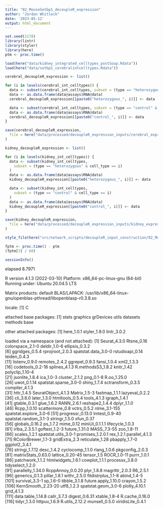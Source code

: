 ```yaml
---
title: "02_MouseSetbp1_decoupleR_expression"
author: "Jordan Whitlock"
date: '2023-05-12'
output: html_document
---
```


```r
set.seed(2178)
library(lintr)
library(styler)
library(here)
ptm <- proc.time()
```

```r
load(here("data/kidney_integrated_celltypes_postSoup.Rdata"))
load(here("data/setbp1_cerebralintcelltypes.Rdata"))
```

```r
cerebral_decoupleR_expression <- list()

for (i in levels(cerebral_int_celltypes)) {
  data <- subset(cerebral_int_celltypes, subset = (type == "heterozygous" & cell_type == i))
  data <- as.data.frame(data@assays$RNA@data)
  cerebral_decoupleR_expression[[paste0("heterozygous_", i)]] <- data

  data <- subset(cerebral_int_celltypes, subset = (type == "control" & cell_type == i))
  data <- as.data.frame(data@assays$RNA@data)
  cerebral_decoupleR_expression[[paste0("control_", i)]] <- data
}

save(cerebral_decoupleR_expression,
  file = here("data/processed/decoupleR_expression_inputs/cerebral_expression.Rdata")
)
```

```r
kidney_decoupleR_expression <- list()

for (i in levels(kidney_int_celltypes)) {
  data <- subset(kidney_int_celltypes,
    subset = (type == "heterozygous" & cell_type == i)
  )
  data <- as.data.frame(data@assays$RNA@data)
  kidney_decoupleR_expression[[paste0("heterozygous_", i)]] <- data

  data <- subset(kidney_int_celltypes,
    subset = (type == "control" & cell_type == i)
  )
  data <- as.data.frame(data@assays$RNA@data)
  kidney_decoupleR_expression[[paste0("control_", i)]] <- data
}

save(kidney_decoupleR_expression,
  file = here("data/processed/decoupleR_expression_inputs/kidney_expression.Rdata")
)
```

```r
style_file(here("src/network_scripts/decoupleR_input_construction/02_MouseSetbp1_decoupleR_expression.Rmd"))

fptm <- proc.time() - ptm
(fptm[3] / 60)

sessionInfo()
```
elapsed 
 8.7971 
 
 R version 4.1.3 (2022-03-10)
Platform: x86_64-pc-linux-gnu (64-bit)
Running under: Ubuntu 20.04.5 LTS

Matrix products: default
BLAS/LAPACK: /usr/lib/x86_64-linux-gnu/openblas-pthread/libopenblasp-r0.3.8.so

locale:
[1] C

attached base packages:
[1] stats     graphics  grDevices utils     datasets  methods   base     

other attached packages:
[1] here_1.0.1   styler_1.9.0 lintr_3.0.2 

loaded via a namespace (and not attached):
  [1] Seurat_4.3.0           Rtsne_0.16             colorspace_2.1-0       deldir_1.0-6           ellipsis_0.3.2        
  [6] ggridges_0.5.4         rprojroot_2.0.3        spatstat.data_3.0-0    rstudioapi_0.14        leiden_0.4.3          
 [11] listenv_0.9.0          remotes_2.4.2          ggrepel_0.9.3          fansi_1.0.4            xml2_1.3.3            
 [16] codetools_0.2-18       splines_4.1.3          R.methodsS3_1.8.2      knitr_1.42             polyclip_1.10-4       
 [21] jsonlite_1.8.4         ica_1.0-3              cluster_2.1.2          png_0.1-8              R.oo_1.25.0           
 [26] uwot_0.1.14            spatstat.sparse_3.0-0  shiny_1.7.4            sctransform_0.3.5      compiler_4.1.3        
 [31] httr_1.4.5             SeuratObject_4.1.3     Matrix_1.5-3           fastmap_1.1.1          lazyeval_0.2.2        
 [36] cli_3.6.0              later_1.3.0            htmltools_0.5.4        tools_4.1.3            igraph_1.4.1          
 [41] gtable_0.3.1           glue_1.6.2             RANN_2.6.1             reshape2_1.4.4         dplyr_1.1.0           
 [46] Rcpp_1.0.10            scattermore_0.8        vctrs_0.5.2            nlme_3.1-155           spatstat.explore_3.0-6
 [51] progressr_0.13.0       lmtest_0.9-40          spatstat.random_3.1-3  stringr_1.5.0          xfun_0.37             
 [56] globals_0.16.2         ps_1.7.2               mime_0.12              miniUI_0.1.1.1         lifecycle_1.0.3       
 [61] irlba_2.3.5.1          goftest_1.2-3          future_1.31.0          MASS_7.3-55            zoo_1.8-11            
 [66] scales_1.2.1           spatstat.utils_3.0-1   promises_1.2.0.1       rex_1.2.1              parallel_4.1.3        
 [71] RColorBrewer_1.1-3     gridExtra_2.3          reticulate_1.28        pbapply_1.7-0          ggplot2_3.4.1         
 [76] stringi_1.7.12         desc_1.4.2             cyclocomp_1.1.0        rlang_1.0.6            pkgconfig_2.0.3       
 [81] matrixStats_0.63.0     lattice_0.20-45        tensor_1.5             ROCR_1.0-11            purrr_1.0.1           
 [86] patchwork_1.1.2        htmlwidgets_1.6.1      cowplot_1.1.1          processx_3.8.0         tidyselect_1.2.0      
 [91] parallelly_1.34.0      RcppAnnoy_0.0.20       plyr_1.8.8             magrittr_2.0.3         R6_2.5.1              
 [96] generics_0.1.3         pillar_1.8.1           withr_2.5.0            fitdistrplus_1.1-8     abind_1.4-5           
[101] survival_3.3-1         sp_1.6-0               tibble_3.1.8           future.apply_1.10.0    crayon_1.5.2          
[106] KernSmooth_2.23-20     utf8_1.2.3             spatstat.geom_3.0-6    plotly_4.10.1          grid_4.1.3            
[111] data.table_1.14.8      callr_3.7.3            digest_0.6.31          xtable_1.8-4           R.cache_0.16.0        
[116] tidyr_1.3.0            httpuv_1.6.9           R.utils_2.12.2         munsell_0.5.0          viridisLite_0.4.1  
